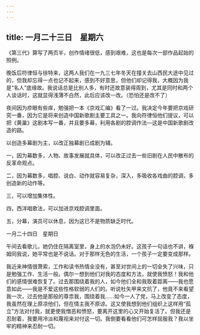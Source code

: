 ```yaml
---
---
---
```

title: 一月二十三日　星期六
---




《第三代》算写了两页半，创作情绪很低，感到艰难，这也是每次一部作品起始的照例。

晚饭后符律恒与徐特来，这两人我们在一九三七年冬天在撞关去山西民大途中见过的，但我却忘得一点也记不起来，感到不好意思，但他们却记得我，大概因为我是“名人”底缘故。我说话总是比别人多，有时还故意装得周到，尤其是同时和两个人谈话时，这就显得浅薄不白然，此后应该改一改。（恐怕还是改不了）

夜间因为疹眼有些痒，勉强把一本《京戏汇编》看了一过。我决定今年要把京戏研究一番，因为它是将来创造中国新歌剧主要工具之一。我向符律恒他们提议，可以把《黄巢》这剧本写一番，并且要多幕，利用各剧的腔调作法―这是中国新歌剧改造的路。

以创造多幕剧为主，以改正独幕剧已成剧为辅。

一，因为幕数多，人物、故事发展就具体，可以改正过去一些旧剧在人民中散布的反革命观点。

二，因为幕数多，唱腔、说白、动作就容易复杂，深入，多吸收各戏曲的腔调，多创造新的动作等。

三，可以增加集体性。

四，西洋唱歌法，可以加进京戏腔调里面。

五，分幕，演员可以休息，因为这已不是物质缺乏时代。





一月二十四日　星期日


午间去看歌儿，她仍住在隔离室里，身上的水泡仍未好。这孩子一句话也不讲，褓姆同我说，她平常也是不说话。对于那样无色的生活，一个孩子一定要变成那样。

我近来神情很萧索，工作和读书热情全没有，甚至对世间上的一切全失了兴味，只是勉强工作、生活一般。偶尔一想到他们对我的态度和方法，就使我愤怒！我和他们的感情很难恢复了。过去那围绕着我的人，如今他们全和我取着距离——我也愿意如此——我是不爱这些性格软弱的人们的。听说杜矢甲来文抗了，他竟不来看望我一次，过去他是那般的尊祟我，围绕着我……如今一人了党，马上改变了态度，我虽然在理上原凉他们，但在情主我不原谅。这又使我想到他们组织上这样用“孤立”方法对付我，就更使我憎恶和愤怒，要离开这里的心又开始复活了。但我还是忍耐着，我要用冷淡和蔑视来对付这一切。我倒要看看他们可怎样屈服我？我以坐牢的精神来忍耐一切。